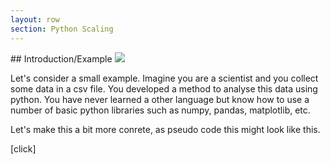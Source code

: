 ```yaml
---
layout: row
section: Python Scaling
---
```

<Column>
## Introduction/Example

<img src="/dask/You_SmallData.png"/>

</Column>

<Note>

Let's consider a small example. Imagine you are a scientist and you collect some data in a csv file. You
developed a method to analyse this data using python. You have never learned a other language but
know how to use a number of basic python libraries such as numpy, pandas, matplotlib, etc.

Let's make this a bit more conrete, as pseudo code this might look like this.

[click]


</Note>

<Navbar sections={false} />
